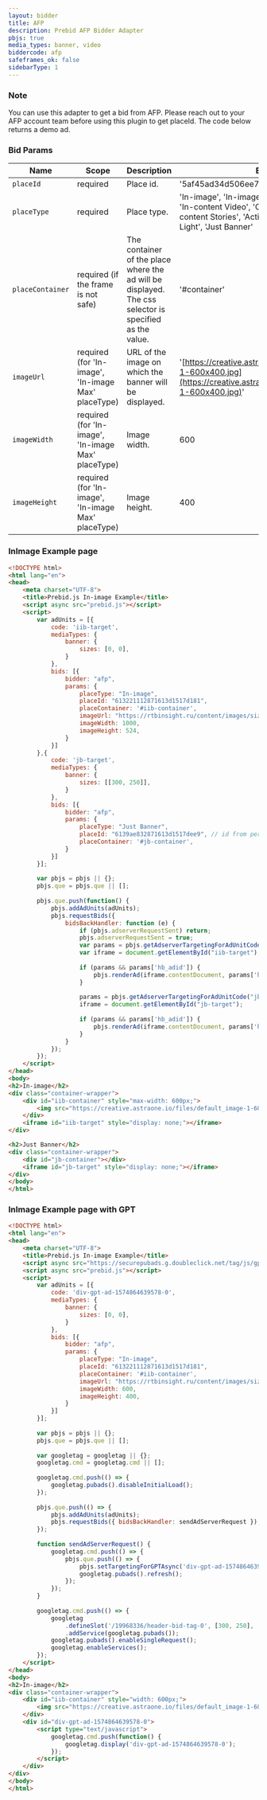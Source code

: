 ```yaml
---
layout: bidder
title: AFP
description: Prebid AFP Bidder Adapter
pbjs: true
media_types: banner, video
biddercode: afp
safeframes_ok: false
sidebarType: 1
---
```


### Note

You can use this adapter to get a bid from AFP.
Please reach out to your AFP account team before using this plugin to get placeId.
The code below returns a demo ad.

### Bid Params


| Name                | Scope                                                   | Description                                                                                               | Example                                                                                                                                                                       | Type      |
|---------------------|---------------------------------------------------------|-----------------------------------------------------------------------------------------------------------|-------------------------------------------------------------------------------------------------------------------------------------------------------------------------------|-----------|
| `placeId`           | required                                                | Place id.                                                                                                 | '5af45ad34d506ee7acad0c26'                                                                                                                                                    | `string`  |
| `placeType`         | required                                                | Place type.                                                                                               | 'In-image', 'In-image Max', 'In-content Banner', 'In-content Video', 'Out-content Video', 'In-content Stories', 'Action Scroller', 'Action Scroller Light', 'Just Banner'     | `string`  |
| `placeContainer`    | required (if the frame is not safe)                     | The container of the place where the ad will be displayed. The css selector is specified as the value.    | '#container'                                                                                                                                                                  | `string`  |
| `imageUrl`          | required (for 'In-image', 'In-image Max' placeType)     | URL of the image on which the banner will be displayed.                                                   | '[https://creative.astraone.io/files/default_image-1-600x400.jpg](https://creative.astraone.io/files/default_image-1-600x400.jpg)'                                                                                                              | `string`  |
| `imageWidth`        | required (for 'In-image', 'In-image Max' placeType)     | Image width.                                                                                              | 600                                                                                                                                                                           | `integer` |
| `imageHeight`       | required (for 'In-image', 'In-image Max' placeType)     | Image height.                                                                                             | 400                                                                                                                                                                           | `integer` |

### InImage Example page

```html
<!DOCTYPE html>
<html lang="en">
<head>
    <meta charset="UTF-8">
    <title>Prebid.js In-image Example</title>
    <script async src="prebid.js"></script>
    <script>
        var adUnits = [{
            code: 'iib-target',
            mediaTypes: {
                banner: {
                    sizes: [0, 0],
                }
            },
            bids: [{
                bidder: "afp",
                params: {
                    placeType: "In-image",
                    placeId: "613221112871613d1517d181",
                    placeContainer: '#iib-container',
                    imageUrl: "https://rtbinsight.ru/content/images/size/w1000/2021/05/ximage-30.png.pagespeed.ic.IfuX4zAEPP.png",
                    imageWidth: 1000,
                    imageHeight: 524,
                }
            }]
        },{
            code: 'jb-target',
            mediaTypes: {
                banner: {
                    sizes: [[300, 250]],
                }
            },
            bids: [{
                bidder: "afp",
                params: {
                    placeType: "Just Banner",
                    placeId: "6139ae832871613d1517dee9", // id from personal account
                    placeContainer: '#jb-container',
                }
            }]
        }];
        
        var pbjs = pbjs || {};
        pbjs.que = pbjs.que || [];
        
        pbjs.que.push(function() {
            pbjs.addAdUnits(adUnits);
            pbjs.requestBids({
                bidsBackHandler: function (e) {
                    if (pbjs.adserverRequestSent) return;
                    pbjs.adserverRequestSent = true;
                    var params = pbjs.getAdserverTargetingForAdUnitCode("iib-target");
                    var iframe = document.getElementById("iib-target");
                    
                    if (params && params['hb_adid']) {
                        pbjs.renderAd(iframe.contentDocument, params['hb_adid']);
                    }
                    
                    params = pbjs.getAdserverTargetingForAdUnitCode("jb-target");
                    iframe = document.getElementById("jb-target");
                    
                    if (params && params['hb_adid']) {
                        pbjs.renderAd(iframe.contentDocument, params['hb_adid']);
                    }
                }
            });
        });
    </script>
</head>
<body>
<h2>In-image</h2>
<div class="container-wrapper">
    <div id="iib-container" style="max-width: 600px;">
        <img src="https://creative.astraone.io/files/default_image-1-600x400.jpg" width="100%" />
    </div>
    <iframe id="iib-target" style="display: none;"></iframe>
</div>

<h2>Just Banner</h2>
<div class="container-wrapper">
    <div id="jb-container"></div>
    <iframe id="jb-target" style="display: none;"></iframe>
</div>
</body>
</html>
```

### InImage Example page with GPT

```html
<!DOCTYPE html>
<html lang="en">
<head>
    <meta charset="UTF-8">
    <title>Prebid.js In-image Example</title>
    <script async src="https://securepubads.g.doubleclick.net/tag/js/gpt.js"></script>
    <script async src="prebid.js"></script>
    <script>
        var adUnits = [{
            code: 'div-gpt-ad-1574864639578-0',
            mediaTypes: {
                banner: {
                    sizes: [0, 0],
                }
            },
            bids: [{
                bidder: "afp",
                params: {
                    placeType: "In-image",
                    placeId: "613221112871613d1517d181",
                    placeContainer: '#iib-container',
                    imageUrl: "https://rtbinsight.ru/content/images/size/w1000/2021/05/ximage-30.png.pagespeed.ic.IfuX4zAEPP.png",
                    imageWidth: 600,
                    imageHeight: 400,
                }
            }]
        }];
        
        var pbjs = pbjs || {};
        pbjs.que = pbjs.que || [];
        
        var googletag = googletag || {};
        googletag.cmd = googletag.cmd || [];
        
        googletag.cmd.push(() => {
            googletag.pubads().disableInitialLoad();
        });
        
        pbjs.que.push(() => {
            pbjs.addAdUnits(adUnits);
            pbjs.requestBids({ bidsBackHandler: sendAdServerRequest });
        });
        
        function sendAdServerRequest() {
            googletag.cmd.push(() => {
                pbjs.que.push(() => {
                    pbjs.setTargetingForGPTAsync('div-gpt-ad-1574864639578-0');
                    googletag.pubads().refresh();
                });
            });
        }
        
        googletag.cmd.push(() => {
            googletag
                .defineSlot('/19968336/header-bid-tag-0', [300, 250], 'div-gpt-ad-1574864639578-0')
                .addService(googletag.pubads());
            googletag.pubads().enableSingleRequest();
            googletag.enableServices();
        });
    </script>
</head>
<body>
<h2>In-image</h2>
<div class="container-wrapper">
    <div id="iib-container" style="width: 600px;">
        <img src="https://creative.astraone.io/files/default_image-1-600x400.jpg" width="100%" />
    </div>
    <div id="div-gpt-ad-1574864639578-0">
        <script type="text/javascript">
            googletag.cmd.push(function() {
                googletag.display('div-gpt-ad-1574864639578-0');
            });
        </script>
    </div>
</div>
</body>
</html>                   
```

